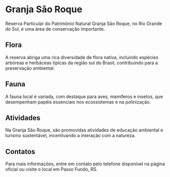 # Granja São Roque

Reserva Particular do Patrimônio Natural Granja São Roque, no Rio Grande do Sul, é uma área de conservação importante.

## Flora

A reserva abriga uma rica diversidade de flora nativa, incluindo espécies arbóreas e herbáceas típicas da região sul do Brasil, contribuindo para a preservação ambiental.

## Fauna

A fauna local é variada, com destaque para aves, mamíferos e insetos, que desempenham papéis essenciais nos ecossistemas e na polinização.

## Atividades

Na Granja São Roque, são promovidas atividades de educação ambiental e turismo sustentável, incentivando a interação com a natureza.

## Contatos

Para mais informações, entre em contato pelo telefone disponível na página oficial ou visite o local em Passo Fundo, RS.